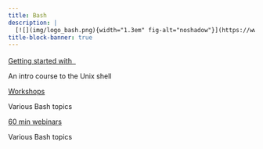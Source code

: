 ```yaml
---
title: Bash
description: |
  [![](img/logo_bash.png){width="1.3em" fig-alt="noshadow"}](https://www.gnu.org/software/bash/) &nbsp;scripting & command line utilities
title-block-banner: true
---
```


:::{layout="[[5, 5], [5, -5]]"}

:::{.card2 .mb-3}

:::{.card-body2}

[Getting started with &nbsp;![](img/logo_bash.png){width="1.2em" fig-alt="noshadow"}](top_intro.qmd){.card-title2 .stretched-link}

[An intro course to the Unix shell]{.text-muted}

:::

:::

:::{.card3 .mb-3}

:::{.card-body2}

[Workshops](intro_scripting.qmd){.card-title2 .stretched-link}

[Various Bash topics]{.text-muted}

:::

:::

:::{.card3 .mb-3}

:::{.card-body2}

[60 min webinars](tools1.qmd){.card-title2 .stretched-link}

[Various Bash topics]{.text-muted}

:::

:::

::::
